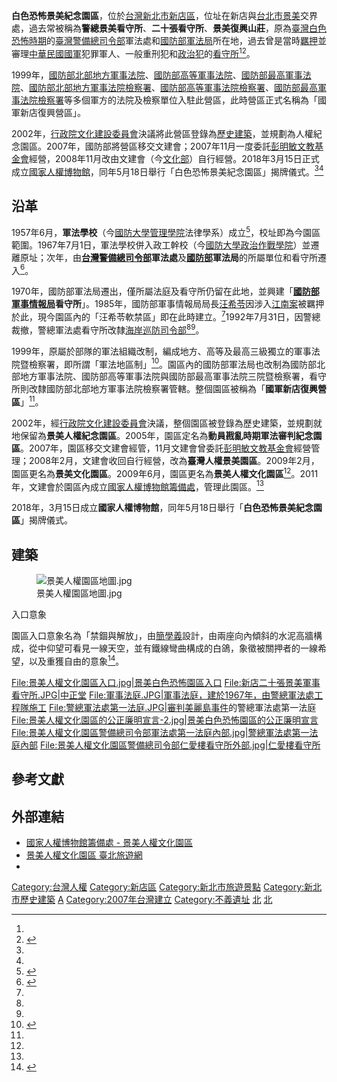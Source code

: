 {{tw monument
|name = 白色恐怖景美紀念園區<br>Jing-Mei White Terror Memorial Park
|image = 景美人權文化園區警備總司令部仁愛樓看守所外部.jpg
|imagename = 仁愛樓正門外觀。仁愛樓原為軍法學校校舍，臺灣警備總司令部遷入後改建為看守所
{{Infobox mapframe|tyep=shape|zoom=15|frame-width=280}}
|othername= 警總看守所
|formalname= 景美看守所
|level = [[新北市歷史建築|歷史建築]]
|class= 衙署
|location = {{ROC}}[[新北市|新北市]][[新店區|新店區]]復興路131號
|time = 1957年（民国46年）
|cost = 免門票
|open = 
|reg_url =https://nchdb.boch.gov.tw/assets/advanceSearch/historicalBuilding/20071212000001
}}

'''白色恐怖景美紀念園區'''，位於[[台灣|台灣]][[新北市|新北市]][[新店區|新店區]]，位址在新店與[[台北市|台北市]][[景美|景美]]交界處，過去常被稱為'''警總景美看守所'''、'''二十張看守所'''、'''景美復興山莊'''，原為[[臺灣白色恐怖時期|臺灣白色恐怖時期]]的[[臺灣警備總司令部|臺灣警備總司令部]]軍法處和[[國防部軍法局|國防部軍法局]]所在地，過去曾是當時[[羈押|羈押]]並審理[[中華民國國軍|中華民國國軍]]犯罪軍人、一般重刑犯和[[政治犯|政治犯]]的[[看守所|看守所]]<ref name="園區" /><ref name="新店二十張景美軍事看守所">{{cite web|language=zh-tw|url=https://nchdb.boch.gov.tw/assets/advanceSearch/historicalBuilding/20071212000001|title=新店二十張景美軍事看守所|author=|publisher=文化部文化資產局|date=|accessdate=2013-12-21|archive-date=2019-09-23|archive-url=https://web.archive.org/web/20190923124607/https://nchdb.boch.gov.tw/assets/advanceSearch/historicalBuilding/20071212000001|dead-url=no}}</ref>。

1999年，[[國防部北部地方軍事法院|國防部北部地方軍事法院]]、[[國防部高等軍事法院|國防部高等軍事法院]]、[[國防部最高軍事法院|國防部最高軍事法院]]、[[國防部北部地方軍事法院檢察署|國防部北部地方軍事法院檢察署]]、[[國防部高等軍事法院檢察署|國防部高等軍事法院檢察署]]、[[國防部最高軍事法院檢察署|國防部最高軍事法院檢察署]]等多個軍方的法院及檢察單位入駐此營區，此時營區正式名稱為「國軍新店復興營區」。

2002年，[[行政院文化建設委員會|行政院文化建設委員會]]決議將此營區登錄為[[新北市歷史建築|歷史建築]]，並規劃為人權紀念園區。2007年，國防部將營區移交文建會；2007年11月一度委託[[彭明敏|彭明敏文教基金會]]經營，2008年11月改由文建會（今[[中華民國文化部|文化部]]）自行經營。2018年3月15日正式成立[[國家人權博物館|國家人權博物館]]，同年5月18日舉行「白色恐怖景美紀念園區」揭牌儀式。<ref name="園區" /><ref name="新店二十張景美軍事看守所"/>

==沿革==
1957年6月，'''軍法學校'''（今[[國防大學_(中華民國)|國防大學]][[國防大學管理學院|管理學院]]法律學系）成立<ref>{{cite web | url = https://www.ndmc.ndu.edu.tw/p/412-1000-487.php?Lang=zh-tw | title = 國防大學管理學院法律學系系所沿革 | publisher = 國防大學管理學院法律學系 | language = zh-tw | access-date = 2019-09-23 | archive-date = 2021-02-25 | archive-url = https://web.archive.org/web/20210225052409/https://www.ndmc.ndu.edu.tw/p/412-1000-487.php?Lang=zh-tw | dead-url = no }}</ref>，校址即為今園區範圍。1967年7月1日，軍法學校併入政工幹校（今[[國防大學政治作戰學院|國防大學政治作戰學院]]）並遷離原址；次年，由'''[[台灣警備總司令部|台灣警備總司令部]]軍法處'''及'''[[中華民國國防部|國防部]]軍法局'''的所屬單位和看守所遷入<ref name="園區">{{cite web | url = https://www.nhrm.gov.tw/content_400.html | title = 國家人權博物館籌備處景美園區 | publisher = 國家人權博物館籌備處 | language = zh-tw | access-date = 2019-09-23 | archive-url = https://web.archive.org/web/20190923124303/https://www.nhrm.gov.tw/content_400.html | archive-date = 2019-09-23 | dead-url = yes }}</ref>。

1970年，國防部軍法局遷出，僅所屬法庭及看守所仍留在此地，並興建「'''[[國防部軍事情報局|國防部軍事情報局]]看守所'''」。1985年，國防部軍事情報局局長[[汪希苓|汪希苓]]因涉入[[江南案|江南案]]被羈押於此，現今園區內的「汪希苓軟禁區」即在此時建立。<ref name="新店二十張景美軍事看守所"/>1992年7月31日，因警總裁撤，警總軍法處看守所改隸[[海岸巡防司令部|海岸巡防司令部]]<ref name="園區" /><ref name="新店二十張景美軍事看守所"/>。

1999年，原屬於部隊的軍法組織改制，編成地方、高等及最高三級獨立的軍事法院暨檢察署，即所謂「軍法地區制」<ref>{{cite web| url =https://www.laf.org.tw/index.php?action=media_detail&p=1&id=213| title =繼往開來：見證軍法的發展| author =陳建宏、詹前校| publisher =[[財團法人法律扶助基金會|財團法人法律扶助基金會]]| language =zh-tw}}</ref>。園區內的國防部軍法局也改制為國防部北部地方軍事法院、國防部高等軍事法院與國防部最高軍事法院三院暨檢察署，看守所則改隸國防部北部地方軍事法院檢察署管轄。整個園區被稱為「'''國軍新店復興營區'''」<ref name="園區" />。

2002年，經[[行政院文化建設委員會|行政院文化建設委員會]]決議，整個園區被登錄為歷史建築，並規劃就地保留為'''景美人權紀念園區'''。2005年，園區定名為'''動員戡亂時期軍法審判紀念園區'''。2007年，園區移交文建會經管，11月文建會曾委託[[彭明敏文教基金會|彭明敏文教基金會]]經營管理；2008年2月，文建會收回自行經營，改為'''臺灣人權景美園區'''。2009年2月，園區更名為'''景美文化園區'''。2009年6月，園區更名為'''景美人權文化園區'''<ref name="園區" />。2011年，文建會於園區內成立[[國家人權博物館籌備處|國家人權博物館籌備處]]，管理此園區。<ref name="新店二十張景美軍事看守所"/>

2018年，3月15日成立'''國家人權博物館'''，同年5月18日舉行「'''白色恐怖景美紀念園區'''」揭牌儀式。

==建築==
[[File:景美人權園區地圖.jpg|thumb]]
;入口意象
園區入口意象名為「禁錮與解放」，由[[簡學義|簡學義]]設計，由兩座向內傾斜的水泥高牆構成，從中仰望可看見一線天空，並有鐵線彎曲構成的白鴿，象徵被關押者的一線希望，以及重獲自由的意象<ref name="市藝遊">{{cite journal | author = 江宜穎 | title = 國家人權博物館籌備區－景美人權文化園區 | journal = 新北市藝遊 | issue = 2012年3月號 | page = 22-23 | publisher = 新北市政府文化局 | location = 新北市 | date = 2012-3 | language = zh-tw}}</ref>。

<gallery>
File:景美人權文化園區入口.jpg|景美白色恐怖園區入口
File:新店二十張景美軍事看守所.JPG|中正堂
File:軍事法庭.JPG|軍事法庭，建於1967年，由警總軍法處工程隊施工
File:警總軍法處第一法庭.JPG|審判[[美麗島事件|美麗島事件]]的警總軍法處第一法庭
File:景美人權文化園區的公正廉明宣言-2.jpg|景美白色恐怖園區的公正廉明宣言
File:景美人權文化園區警備總司令部軍法處第一法庭內部.jpg|警總軍法處第一法庭內部
File:景美人權文化園區警備總司令部仁愛樓看守所外部.jpg|仁愛樓看守所
</gallery>

==參考文獻==
{{reflist}}

== 外部連結 ==
{{commonscat|Jing-Mei White Terror Memorial Park}}
* [http://www.nhrm.gov.tw/ 國家人權博物館籌備處 - 景美人權文化園區] {{Wayback|url=http://www.nhrm.gov.tw/ |date=20130503031904 }}
* [https://web.archive.org/web/20190423003012/https://www.travel.taipei/zh-tw/attraction/details/1811 景美人權文化園區  臺北旅遊網]
* {{facebook|JMHRI|白色恐怖景美紀念園區導覽家族}}

{{中華民國文化部所屬展場館}}
{{新北市文化資產}}
{{不義遺址}}
{{Authority control}}
[[Category:台灣人權|Category:台灣人權]]
[[Category:新店區|Category:新店區]]
[[Category:新北市旅遊景點|Category:新北市旅遊景點]]
[[Category:新北市歷史建築|Category:新北市歷史建築]]
[[Category:國家人權博物館|A]]
[[Category:2007年台灣建立|Category:2007年台灣建立]]
[[Category:不義遺址|Category:不義遺址]]
[[Category:臺灣戰後時期的有形文化資產|北]]
[[Category:臺灣軍事設施類文化資產|北]]